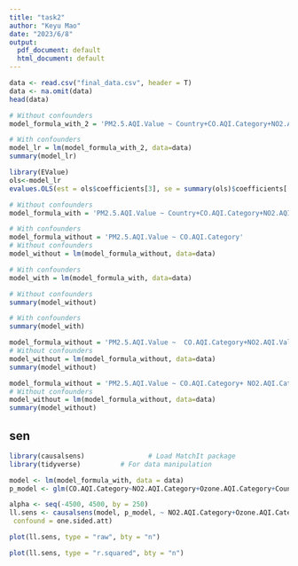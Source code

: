 ---
title: "task2"
author: "Keyu Mao"
date: "2023/6/8"
output:
  pdf_document: default
  html_document: default
---


```{r}
data <- read.csv("final_data.csv", header = T)
data <- na.omit(data)
head(data)
```

```{r}
# Without confounders
model_formula_with_2 = 'PM2.5.AQI.Value ~ Country+CO.AQI.Category+NO2.AQI.Value+I(NO2.AQI.Value^2)+NO2.AQI.Category+Ozone.AQI.Value+I(Ozone.AQI.Value^2)+Ozone.AQI.Category'

# With confounders
model_lr = lm(model_formula_with_2, data=data)
summary(model_lr)
```
```{r}
library(EValue)
ols<-model_lr
evalues.OLS(est = ols$coefficients[3], se = summary(ols)$coefficients['CO.AQI.Category', 'Std. Error'], sd = sd(data$PM2.5.AQI.Value))
```



```{r}
# Without confounders
model_formula_with = 'PM2.5.AQI.Value ~ Country+CO.AQI.Category+NO2.AQI.Value+NO2.AQI.Category+Ozone.AQI.Value+Ozone.AQI.Category'

# With confounders
model_formula_without = 'PM2.5.AQI.Value ~ CO.AQI.Category'
# Without confounders
model_without = lm(model_formula_without, data=data)

# With confounders
model_with = lm(model_formula_with, data=data)
```

```{r}
# Without confounders
summary(model_without)
```

```{r}
# With confounders
summary(model_with)
```

```{r}
model_formula_without = 'PM2.5.AQI.Value ~  CO.AQI.Category+NO2.AQI.Value+NO2.AQI.Category+Ozone.AQI.Value+Ozone.AQI.Category'
# Without confounders
model_without = lm(model_formula_without, data=data)
summary(model_without)
```

```{r}
model_formula_without = 'PM2.5.AQI.Value ~ CO.AQI.Category+ NO2.AQI.Category+Ozone.AQI.Category'
# Without confounders
model_without = lm(model_formula_without, data=data)
summary(model_without)
```
## sen

```{r}
library(causalsens)                # Load MatchIt package
library(tidyverse)          # For data manipulation
```


```{r}
model <- lm(model_formula_with, data = data)
p_model <- glm(CO.AQI.Category~NO2.AQI.Category+Ozone.AQI.Category+Country, data=data)
```

```{r}
alpha <- seq(-4500, 4500, by = 250)
ll.sens <- causalsens(model, p_model, ~ NO2.AQI.Category+Ozone.AQI.Category, data = data,
 confound = one.sided.att)
```



```{r}
plot(ll.sens, type = "raw", bty = "n")
```

```{r}
plot(ll.sens, type = "r.squared", bty = "n")
```
